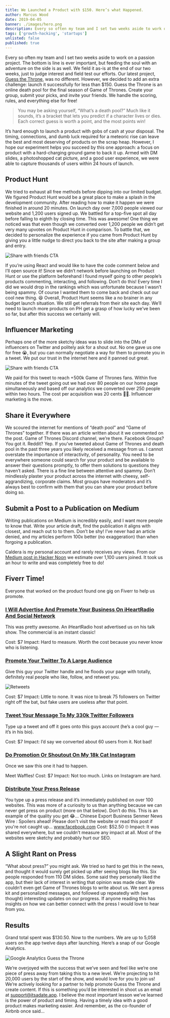 ```yaml
---
title: We Launched a Product with $150. Here’s what Happened.
author: Marcus Wood
date: 2019-04-05
banner: ./images/hero.png
description: Every so often my team and I set two weeks aside to work on a passion project. The bottom is line is ever important, but feeding the soul with an adventure on the side is as well.
tags: ['growth-hacking', 'startups']
unlisted: false
published: true
---
```


<Section>

Every so often my team and I set two weeks aside to work on a passion project. The bottom is line is ever important, but feeding the soul with an adventure on the side is as well. We field it as-is at the end of our two weeks, just to judge interest and field test our efforts. Our latest project, [Guess the Throne](https://guessthethrone.com/), was no different. However, we decided to add an extra challenge: launch it successfully for less than $150.
Guess the Throne is an online death pool for the final season of Game of Thrones. Create your group, submit your picks, and invite your friends. We handle the scoring, rules, and everything else for free!

> You may be asking yourself, “What’s a death pool?” Much like it sounds, it’s a bracket that lets you predict if a character lives or dies. Each correct guess is worth a point, and the most points win!

It’s hard enough to launch a product with gobs of cash at your disposal. The timing, connections, and dumb luck required for a meteoric rise can leave the best and most deserving of products on the scrap heap. However, I hope our experiment helps you succeed by this one approach: a focus on product with a hard-charging ground game to back it up. Armed with DM slides, a photoshopped cat picture, and a good user experience, we were able to capture thousands of users within 24 hours of launch.

## Product Hunt

We tried to exhaust all free methods before dipping into our limited budget. We figured Product Hunt would be a great place to make a splash in the development community. After reading how to make it happen we were finished in around 20 minutes. On launch day over 7,000 people viewed our website and 1,200 users signed up. We battled for a top-five spot all day before falling to eighth by closing time.
This was awesome! One thing we noticed was that even though we converted over 1,200 people we didn’t get very many upvotes on Product Hunt in comparison. To battle that, we decided to personalize the experience if you came from Product Hunt by giving you a little nudge to direct you back to the site after making a group and entry.

![Share with friends CTA](https://res.cloudinary.com/calderablog/image/upload/v1564965769/1_c8aGu-3siJ4qyBTEQtOKsg_qrik5p.png)

If you’re using React and would like to have the code comment below and I’ll open source it!
Since we didn’t network before launching on Product Hunt or use the platform beforehand I found myself going to other people’s products commenting, interacting, and following. Don’t do this! Every time I did we would drop in the rankings which was unfortunate because I wasn’t being spammy. Of course I wanted them to come back and check out our cool new thing. 😆
Overall, Product Hunt seems like a no brainer in any budget launch situation. We still get referrals from their site each day. We’ll need to launch more products on PH get a grasp of how lucky we’ve been so far, but after this success we certainly will.

## Influencer Marketing

Perhaps one of the more sketchy ideas was to slide into the DMs of influencers on Twitter and politely ask for a shout out. No one gave us one for free 😭, but you can normally negotiate a way for them to promote you in a tweet. We put our trust in the internet here and it panned out great.

![Share with friends CTA](https://res.cloudinary.com/calderablog/image/upload/v1564965781/1__jLrNbu874K6YWAVeo9KgQ_p5kycd.png)

We paid for this tweet to reach +500k Game of Thrones fans. Within five minutes of the tweet going out we had over 80 people on our home page simultaneously and based off our analytics we converted over 250 people within two hours. The cost per acquisition was 20 cents 🙌🏻. Influencer marketing is the move.

## Share it Everywhere

We scoured the internet for mentions of “death pool” and “Game of Thrones” together. If there was an article written about it we commented on the post. Game of Thrones Discord channel, we’re there. Facebook Groups? You got it. Reddit? Yep. If you’ve tweeted about Game of Thrones and death pool in the past three years you likely received a message from us.
I cannot overstate the importance of interactivity, of personality. You need to be everywhere someone could search for your product and be available to answer their questions promptly, to offer them solutions to questions they haven’t asked. There is a fine line between attentive and spammy. Don’t mindlessly plaster your product across the internet with cheesy, self-aggrandizing, corporate claims. Most groups have moderators and it’s always best to confirm with them that you can share your product before doing so.

## Submit a Post to a Publication on Medium

Writing publications on Medium is incredibly easily, and I want more people to know that. Write your article draft, find the publication it aligns with closest, and reach out to to them. Don’t be shy! I’ve never had an article denied, and my articles perform 100x better (no exaggeration) than when forgoing a publication.

Caldera is my personal account and rarely receives any views.
From our [Medium post in Hacker Noon](https://hackernoon.com/announcing-guess-the-throne-a-game-of-thrones-death-pool-897737cfb285) we estimate over 1,100 users joined. It took us an hour to write and was completely free to do!

## Fiverr Time!

Everyone that worked on the product found one gig on Fiverr to help us promote.

### [I Will Advertise And Promote Your Business On iHeartRadio And Social Network](https://www.fiverr.com/klevitt70/promote-your-business-on-my-podcast?source=Order+page+gig+link&funnel=9f82ae2c-c5fc-485a-85bb-890dc25620a0)

This was pretty awesome. An iHeartRadio host advertised us on his talk show. The commercial is an instant classic!

Cost: $7
Impact: Hard to measure. Worth the cost because you never know who is listening.

### [Promote Your Twitter To A Large Audience](https://www.fiverr.com/klaurent/promote-your-twitter-to-a-large-audience?source=Order+page+gig+link&funnel=55ebc451-61ad-4d1f-93a5-b71152163ff0)

Give this guy your Twitter handle and he floods your page with totally, definitely real people who like, follow, and retweet you.

![Retweets](https://res.cloudinary.com/calderablog/image/upload/v1564965797/1_LyaIh7LgrtkxNgHz7FWZuw_xixmoe.png)

Cost: $7
Impact: Little to none. It was nice to break 75 followers on Twitter right off the bat, but fake users are useless after that point.

### [Tweet Your Message To My 330k Twitter Followers](https://www.fiverr.com/tweets_asap/tweet-your-message-to-my-500k-twitter-followers?source=Order+page+gig+link&funnel=acb1b1d7-d110-46e9-8d87-89662201f101)

Type up a tweet and off it goes onto this guys account (he’s a cool guy — it’s in his bio).

Cost: $7
Impact: I’d say we converted about 60 users from it. Not bad!

### [Do Promotion Or Shoutout On My 18k Cat Instagram](https://www.fiverr.com/beril_d/shoutout-on-my-18k-cat-instagram-page?source=Order+page+gig+link&funnel=17f31c2a-207b-4c6c-a669-7b5c00f84b2e)

Once we saw this one it had to happen.

Meet Waffles!
Cost: $7
Impact: Not too much. Links on Instagram are hard.

### [Distribute Your Press Release](https://www.fiverr.com/valanne/distribute-your-press-release?source=Order+page+gig+link&funnel=197a68be-78fe-452a-9a2e-8c03cee08344)

You type up a press release and it’s immediately published on over 100 websites. This was more of a curiosity to us than anything because we can never get press on product (more on that below). Don’t do this. This is an example of the quality you get 😂…
Chinese Export Business
Senmer News Wire : Spoilers ahead! Please don't visit the website or read this post if you're not caught up…
www.facebook.com
Cost: $52.50 🙄
Impact: It was shared everywhere, but we couldn’t measure any impact at all. Most of the websites were sketchy and probably hurt our SEO.

## A Slight Rant on Press

“What about press?” you might ask. We tried so hard to get this in the news, and thought it would surely get picked up after seeing blogs like this. Six people responded from 110 DM slides. Some said they personally liked the app, but their lack of interest in writing that opinion was made clear. We couldn’t even get Game of Thrones blogs to write about us. We sent a press kit and personalized messages, and followed up repeatedly with (we thought) interesting updates on our progress. If anyone reading this has insights on how we can better connect with the press I would love to hear from you.

## Results

Grand total spent was $130.50. Now to the numbers. We are up to 5,058 users on the app twelve days after launching. Here’s a snap of our Google Analytics.

![Google Analytics Guess the Throne](https://res.cloudinary.com/calderablog/image/upload/v1564965854/1_RQAnhvrETFBvD-xR8IDnyQ_vucrgz.png)

We’re overjoyed with the success that we’ve seen and feel like we’re one piece of press away from taking this to a new level. We’re projecting to hit 20,000 users by the start of the show, and would love for you to join us!
We’re actively looking for a partner to help promote Guess the Throne and create content. If this is something you’d be interested in shoot us an email at support@itsadate.app.
I believe the most important lesson we’ve learned is the power of product and timing. Having a timely idea with a good product makes marketing easier. And remember, as the co-founder of Airbnb once said…

</Section>
